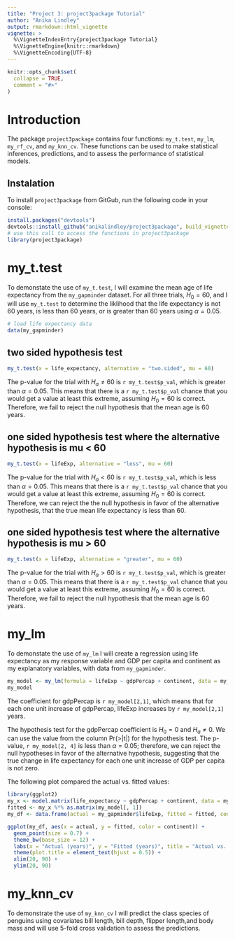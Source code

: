 ```yaml
---
title: "Project 3: project3package Tutorial"
author: "Anika Lindley"
output: rmarkdown::html_vignette
vignette: >
  %\VignetteIndexEntry{project3package Tutorial}
  %\VignetteEngine{knitr::rmarkdown}
  %\VignetteEncoding{UTF-8}
---
```


```r
knitr::opts_chunk$set(
  collapse = TRUE,
  comment = "#>"
)
```

# Introduction
The package `project3package` contains four functions: `my_t.test`, `my_lm`, `my_rf_cv`, and `my_knn_cv`. These functions can be used to make statistical inferences, predictions, and to assess the performance of statistical models.

## Instalation

To install `project3package` from GitGub, run the following code in your console:

```r
install.packages("devtools")
devtools::install_github("anikalindley/project3package", build_vignette = TRUE, build_opts = c())
# use this call to access the functions in project3package
library(project3package)
```

# my_t.test

To demonstate the use of `my_t.test`, I will examine the mean age of life expectancy from the `my_gapminder` dataset. For all three trials, $H_{0} = 60$, and I will use `my_t.test` to determine the liklihood that the life expectancy is not 60 years, is less than 60 years, or is greater than 60 years using $\alpha = 0.05$.

```r
# load life expectancy data
data(my_gapminder)
```

## two sided hypothesis test

```r
my_t.test(x = life_expectancy, alternative = "two.sided", mu = 60)
```

The p-value for the trial with $H_{a} \neq 60$ is `r my_t.test$p_val`, which is greater than $\alpha = 0.05$. This means that there is a `r my_t.test$p_val` chance that you would get a value at least this extreme, assuming $H_{0} = 60$ is correct. Therefore, we fail to reject the null hypothesis that the mean age is 60 years. 

## one sided hypothesis test where the alternative hypothesis is mu < 60
```r
my_t.test(x = lifeExp, alternative = "less", mu = 60)
```

The p-value for the trial with $H_{a} < 60$ is `r my_t.test$p_val`, which is less than $\alpha = 0.05$. This means that there is a `r my_t.test$p_val` chance that you would get a value at least this extreme, assuming $H_{0} = 60$ is correct. Therefore, we can reject the the null hypothesis in favor of the alternative hypothesis, that the true mean life expectancy is less than 60. 


## one sided hypothesis test where the alternative hypothesis is mu > 60
```r
my_t.test(x = lifeExp, alternative = "greater", mu = 60)
```
The p-value for the trial with $H_{a} > 60$ is `r my_t.test$p_val`, which is greater than $\alpha = 0.05$. This means that there is a `r my_t.test$p_val` chance that you would get a value at least this extreme, assuming $H_{0} = 60$ is correct. Therefore, we fail to reject the null hypothesis that the mean age is 60 years. 

# my_lm

To demonstate the use of `my_lm` I will create a regression using life expectancy as my response variable and GDP per capita and continent as my explanatory variables, with data from `my_gapminder`.

```r
my_model <- my_lm(formula = lifeExp ~ gdpPercap + continent, data = my_gapminder)
my_model
```
The coefficient for gdpPercap is `r my_model[2,1]`, which means that for each one unit increase of gdpPercap, lifeExp increases by `r my_model[2,1]` years.

The hypothesis test for the gdpPercap coefficient is $H_{0} = 0$ and $H_{a} \neq 0$. We can use the value from the column Pr(>|t|) for the hypothesis test. The p-value, `r my_model[2, 4]` is less than $\alpha = 0.05$; therefore, we can reject the null hypotheses in favor of the alternative hypothesis, suggesting that the true change in life expectancy for each one unit increase of GDP per capita is not zero.

The following plot compared the actual vs. fitted values: 

```r
library(ggplot2)
my_x <- model.matrix(life_expectancy ~ gdpPercap + continent, data = my_gapminder)
fitted <- my_x %*% as.matrix(my_model[, 1])
my_df <- data.frame(actual = my_gapminder$lifeExp, fitted = fitted, continent = my_gapminder$continent)

ggplot(my_df, aes(x = actual, y = fitted, color = continent)) + 
  geom_point(size = 0.7) + 
  theme_bw(base_size = 12) + 
  labs(x = "Actual (years)", y = "Fitted (years)", title = "Actual vs. Fitted") + 
  theme(plot.title = element_text(hjust = 0.5)) + 
  xlim(20, 90) + 
  ylim(20, 90)

```

# my_knn_cv

To demonstrate the use of `my_knn_cv` I will predict the class species of penguins using covariates bill length, bill depth, flipper length,and body mass and will use 5-fold cross validation to assess the predictions. 

```r



```

